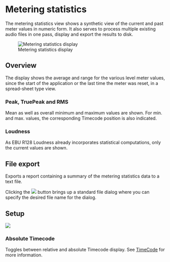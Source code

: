 # Metering statistics
The metering statistics view shows a synthetic view of the current and past meter values in numeric form.
It also serves to process multiple existing audio files in one pass, display and export the results to disk.

![Metering statistics display](https://media.githubusercontent.com/media/FLUX-SE/doc_images/main/Analyzer/MeteringStatistics/Main.png)

## Overview
The display shows the average and range for the various level meter values, since the start of the application or the last time the meter was reset, in a spread-sheet type view.

### Peak, TruePeak and RMS
Mean as well as overall minimum and maximum values are shown. 
For min. and max. values, the corresponding Timecode position is also indicated.

### Loudness
As EBU R128 Loudness already incorporates statistical computations, only the current values are shown.

## File export
Exports a report containing a summary of the metering statistics data to a text file.

Clicking the ![](https://media.githubusercontent.com/media/FLUX-SE/doc_images/main/Analyzer/Generic/Export.png) button brings up a standard file dialog where you can specify the desired file name for the dialog.

## Setup
![](https://media.githubusercontent.com/media/FLUX-SE/doc_images/main/Analyzer/MeteringStatistics/Setup.png)

### Absolute Timecode

Toggles between relative and absolute Timecode display. 
See [TimeCode](08_Metering_History_02_Setup.md?id=timecode) for more information.




